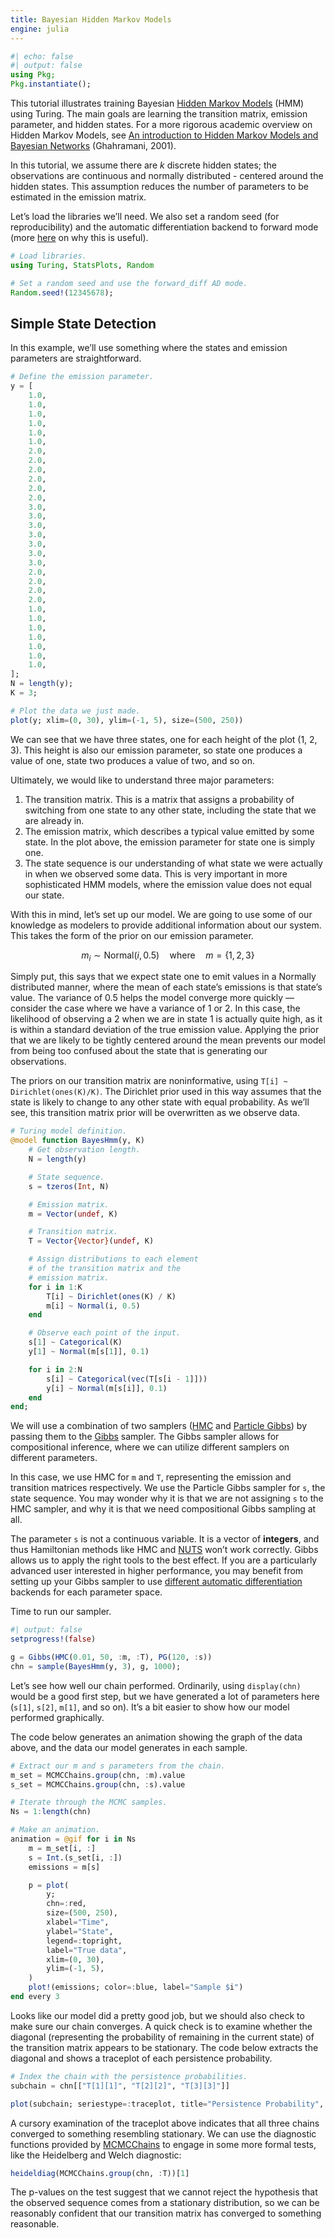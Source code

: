 ```yaml
---
title: Bayesian Hidden Markov Models
engine: julia
---
```


```julia
#| echo: false
#| output: false
using Pkg;
Pkg.instantiate();
```

This tutorial illustrates training Bayesian [Hidden Markov Models](https://en.wikipedia.org/wiki/Hidden_Markov_model) (HMM) using Turing. The main goals are learning the transition matrix, emission parameter, and hidden states. For a more rigorous academic overview on Hidden Markov Models, see [An introduction to Hidden Markov Models and Bayesian Networks](http://mlg.eng.cam.ac.uk/zoubin/papers/ijprai.pdf) (Ghahramani, 2001).

In this tutorial, we assume there are $k$ discrete hidden states; the observations are continuous and normally distributed - centered around the hidden states. This assumption reduces the number of parameters to be estimated in the emission matrix.

Let's load the libraries we'll need. We also set a random seed (for reproducibility) and the automatic differentiation backend to forward mode (more [here]({{<meta using-turing-autodiff>}}) on why this is useful).

```julia
# Load libraries.
using Turing, StatsPlots, Random

# Set a random seed and use the forward_diff AD mode.
Random.seed!(12345678);
```

## Simple State Detection

In this example, we'll use something where the states and emission parameters are straightforward.

```julia
# Define the emission parameter.
y = [
    1.0,
    1.0,
    1.0,
    1.0,
    1.0,
    1.0,
    2.0,
    2.0,
    2.0,
    2.0,
    2.0,
    2.0,
    3.0,
    3.0,
    3.0,
    3.0,
    3.0,
    3.0,
    3.0,
    2.0,
    2.0,
    2.0,
    2.0,
    1.0,
    1.0,
    1.0,
    1.0,
    1.0,
    1.0,
    1.0,
];
N = length(y);
K = 3;

# Plot the data we just made.
plot(y; xlim=(0, 30), ylim=(-1, 5), size=(500, 250))
```

We can see that we have three states, one for each height of the plot (1, 2, 3). This height is also our emission parameter, so state one produces a value of one, state two produces a value of two, and so on.

Ultimately, we would like to understand three major parameters:

 1. The transition matrix. This is a matrix that assigns a probability of switching from one state to any other state, including the state that we are already in.
 2. The emission matrix, which describes a typical value emitted by some state. In the plot above, the emission parameter for state one is simply one.
 3. The state sequence is our understanding of what state we were actually in when we observed some data. This is very important in more sophisticated HMM models, where the emission value does not equal our state.

With this in mind, let's set up our model. We are going to use some of our knowledge as modelers to provide additional information about our system. This takes the form of the prior on our emission parameter.

$$
m_i \sim \mathrm{Normal}(i, 0.5) \quad \text{where} \quad m = \{1,2,3\}
$$

Simply put, this says that we expect state one to emit values in a Normally distributed manner, where the mean of each state's emissions is that state's value. The variance of 0.5 helps the model converge more quickly — consider the case where we have a variance of 1 or 2. In this case, the likelihood of observing a 2 when we are in state 1 is actually quite high, as it is within a standard deviation of the true emission value. Applying the prior that we are likely to be tightly centered around the mean prevents our model from being too confused about the state that is generating our observations.

The priors on our transition matrix are noninformative, using `T[i] ~ Dirichlet(ones(K)/K)`. The Dirichlet prior used in this way assumes that the state is likely to change to any other state with equal probability. As we'll see, this transition matrix prior will be overwritten as we observe data.

```julia
# Turing model definition.
@model function BayesHmm(y, K)
    # Get observation length.
    N = length(y)

    # State sequence.
    s = tzeros(Int, N)

    # Emission matrix.
    m = Vector(undef, K)

    # Transition matrix.
    T = Vector{Vector}(undef, K)

    # Assign distributions to each element
    # of the transition matrix and the
    # emission matrix.
    for i in 1:K
        T[i] ~ Dirichlet(ones(K) / K)
        m[i] ~ Normal(i, 0.5)
    end

    # Observe each point of the input.
    s[1] ~ Categorical(K)
    y[1] ~ Normal(m[s[1]], 0.1)

    for i in 2:N
        s[i] ~ Categorical(vec(T[s[i - 1]]))
        y[i] ~ Normal(m[s[i]], 0.1)
    end
end;
```

We will use a combination of two samplers ([HMC](https://turinglang.org/dev/docs/library/#Turing.Inference.HMC) and [Particle Gibbs](https://turinglang.org/dev/docs/library/#Turing.Inference.PG)) by passing them to the [Gibbs](https://turinglang.org/dev/docs/library/#Turing.Inference.Gibbs) sampler. The Gibbs sampler allows for compositional inference, where we can utilize different samplers on different parameters.

In this case, we use HMC for `m` and `T`, representing the emission and transition matrices respectively. We use the Particle Gibbs sampler for `s`, the state sequence. You may wonder why it is that we are not assigning `s` to the HMC sampler, and why it is that we need compositional Gibbs sampling at all.

The parameter `s` is not a continuous variable. It is a vector of **integers**, and thus Hamiltonian methods like HMC and [NUTS](https://turinglang.org/dev/docs/library/#Turing.Inference.NUTS) won't work correctly. Gibbs allows us to apply the right tools to the best effect. If you are a particularly advanced user interested in higher performance, you may benefit from setting up your Gibbs sampler to use [different automatic differentiation]({{<meta using-turing-autodiff>}}#compositional-sampling-with-differing-ad-modes) backends for each parameter space.

Time to run our sampler.

```julia
#| output: false
setprogress!(false)
```

```julia
g = Gibbs(HMC(0.01, 50, :m, :T), PG(120, :s))
chn = sample(BayesHmm(y, 3), g, 1000);
```

Let's see how well our chain performed.
Ordinarily, using `display(chn)` would be a good first step, but we have generated a lot of parameters here (`s[1]`, `s[2]`, `m[1]`, and so on).
It's a bit easier to show how our model performed graphically.

The code below generates an animation showing the graph of the data above, and the data our model generates in each sample.

```julia
# Extract our m and s parameters from the chain.
m_set = MCMCChains.group(chn, :m).value
s_set = MCMCChains.group(chn, :s).value

# Iterate through the MCMC samples.
Ns = 1:length(chn)

# Make an animation.
animation = @gif for i in Ns
    m = m_set[i, :]
    s = Int.(s_set[i, :])
    emissions = m[s]

    p = plot(
        y;
        chn=:red,
        size=(500, 250),
        xlabel="Time",
        ylabel="State",
        legend=:topright,
        label="True data",
        xlim=(0, 30),
        ylim=(-1, 5),
    )
    plot!(emissions; color=:blue, label="Sample $i")
end every 3
```

Looks like our model did a pretty good job, but we should also check to make sure our chain converges. A quick check is to examine whether the diagonal (representing the probability of remaining in the current state) of the transition matrix appears to be stationary. The code below extracts the diagonal and shows a traceplot of each persistence probability.

```julia
# Index the chain with the persistence probabilities.
subchain = chn[["T[1][1]", "T[2][2]", "T[3][3]"]]

plot(subchain; seriestype=:traceplot, title="Persistence Probability", legend=false)
```

A cursory examination of the traceplot above indicates that all three chains converged to something resembling
stationary. We can use the diagnostic functions provided by [MCMCChains](https://github.com/TuringLang/MCMCChains.jl) to engage in some more formal tests, like the Heidelberg and Welch diagnostic:

```julia
heideldiag(MCMCChains.group(chn, :T))[1]
```

The p-values on the test suggest that we cannot reject the hypothesis that the observed sequence comes from a stationary distribution, so we can be reasonably confident that our transition matrix has converged to something reasonable.
